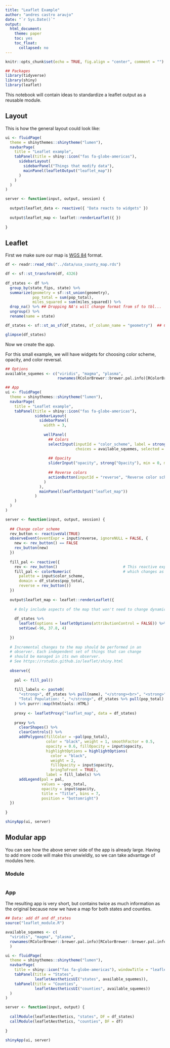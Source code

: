 ```yaml
---
title: "Leaflet Example"
author: "andres castro araujo"
date: "`r Sys.Date()`"
output: 
  html_document:
    theme: paper
    toc: yes
    toc_float: 
      collapsed: no
---
```


```r
knitr::opts_chunk$set(echo = TRUE, fig.align = "center", comment = "")
```

```r
## Packages
library(tidyverse)
library(shiny)
library(leaflet)
```


This notebook will contain ideas to standardize a leaflet output as a reusable module.

## Layout

This is how the general layout could look like:

```r
ui <- fluidPage(
  theme = shinythemes::shinytheme("lumen"),
  navbarPage(
    title = "Leaflet example",
    tabPanel(title = shiny::icon("fas fa-globe-americas"),
      sidebarLayout(
        sidebarPanel("Things that modify data"),
        mainPanel(leafletOutput("leaflet_map"))
      )
    )
  )
)

server <- function(input, output, session) {
  
  output$leaflet_data <- reactive({ "Data reacts to widgets" })
  
  output$leaflet_map <- leaflet::renderLeaflet({ })
  
}
```


## Leaflet

First we make sure our map is [WGS 84](https://en.wikipedia.org/wiki/World_Geodetic_System#A_new_World_Geodetic_System:_WGS_84) format.

```r
df <- readr::read_rds("../data/usa_county_map.rds")

df <- sf::st_transform(df, 4326)
  
df_states <- df %>% 
  group_by(state_fips, state) %>% 
  summarize(geometry = sf::st_union(geometry), 
            pop_total = sum(pop_total),
            miles_squared = sum(miles_squared)) %>% 
  drop_na() %>% ## Dropping NA's will change format from sf to tbl...
  ungroup() %>% 
  rename(name = state)

df_states <- sf::st_as_sf(df_states, sf_column_name = "geometry")  ## Change back

glimpse(df_states)
```

Now we create the app.

For this small example, we will have widgets for choosing color scheme, opacity, and color reversal.

```r
## Options
available_squemes <- c("viridis", "magma", "plasma",
                       rownames(RColorBrewer::brewer.pal.info)[RColorBrewer::brewer.pal.info$category == "seq"])

## App
ui <- fluidPage(
  theme = shinythemes::shinytheme("lumen"),
  navbarPage(
    title = "Leaflet example",
    tabPanel(title = shiny::icon("fas fa-globe-americas"),
             sidebarLayout(
               sidebarPanel(
                 width = 3, 
                 
                 wellPanel(
                   ## Colors
                   selectInput(inputId = "color_scheme", label = strong("Select color scheme:"), 
                               choices = available_squemes, selected = "viridis"),
                   
                   ## Opacity
                   sliderInput("opacity", strong("Opacity"), min = 0, max = 1, value = 1, step = 0.05),
                   
                   ## Reverse colors
                   actionButton(inputId = "reverse", "Reverse color scheme!")
                 )
               ),
               mainPanel(leafletOutput("leaflet_map"))
             )
    )
  )
)

server <- function(input, output, session) {
  
  ## Change color scheme
  rev_button <- reactiveVal(TRUE)
  observeEvent(eventExpr = input$reverse, ignoreNULL = FALSE, { 
    new <- rev_button() == FALSE
    rev_button(new)
  })
  
  fill_pal <- reactive({                            
    rev <- rev_button()                             # This reactive expression represents the palette function,
    fill_pal <- colorNumeric(                       # which changes as the user makes selections in UI.
      palette = input$color_scheme, 
      domain = df_states$pop_total, 
      reverse = rev_button())
  })
  
  output$leaflet_map <- leaflet::renderLeaflet({ 
    
    # Only include aspects of the map that won't need to change dynamically.
    
    df_states %>% 
      leaflet(options = leafletOptions(attributionControl = FALSE)) %>% 
      setView(-96, 37.8, 4) 
    
  })
  
  # Incremental changes to the map should be performed in an
  # observer. Each independent set of things that can change
  # should be managed in its own observer. 
  # See https://rstudio.github.io/leaflet/shiny.html
  
  observe({
    
    pal <- fill_pal() 
    
    fill_labels <- paste0(
      "<strong>", df_states %>% pull(name), "</strong><br>", "<strong>",
      "Total Population: ", "</strong>", df_states %>% pull(pop_total) %>% scales::comma()
    ) %>% purrr::map(htmltools::HTML)
    
    proxy <- leafletProxy("leaflet_map", data = df_states) 
    
    proxy %>% 
      clearShapes() %>%
      clearControls() %>% 
      addPolygons(fillColor = ~pal(pop_total),
                  color = "black", weight = 1, smoothFactor = 0.5,
                  opacity = 0.6, fillOpacity = input$opacity, 
                  highlightOptions = highlightOptions(
                    color = "black", 
                    weight = 2,
                    fillOpacity = input$opacity,
                    bringToFront = TRUE),
                  label = fill_labels) %>% 
      addLegend(pal = pal,
                values = ~pop_total,
                opacity = input$opacity,
                title = "Title", bins = 7,
                position = "bottomright")
  })
  
}

shinyApp(ui, server)
```

## Modular app

You can see how the above server side of the app is already large. Having to add more code will make this unwieldly, so we can take advantage of modules here.


### Module

```r
```

### App

The resulting app is very short, but contains twice as much information as the original because now we have a map for both states and counties.

```r
## Data: add df and df_states
source("leaflet_module.R")

available_squemes <- c(
  "viridis", "magma", "plasma",
  rownames(RColorBrewer::brewer.pal.info)[RColorBrewer::brewer.pal.info$category == "seq"]
  )

ui <- fluidPage(
  theme = shinythemes::shinytheme("lumen"),
  navbarPage(
    title = shiny::icon("fas fa-globe-americas"), windowTitle = "leaflet aesthetic",
    tabPanel(title = "States", 
             leafletAestheticsUI("states", available_squemes)),
    tabPanel(title = "Counties", 
             leafletAestheticsUI("counties", available_squemes))
  )
)

server <- function(input, output) {
  
  callModule(leafletAesthetics, "states", DF = df_states)
  callModule(leafletAesthetics, "counties", DF = df)
  
}

shinyApp(ui, server)
```

